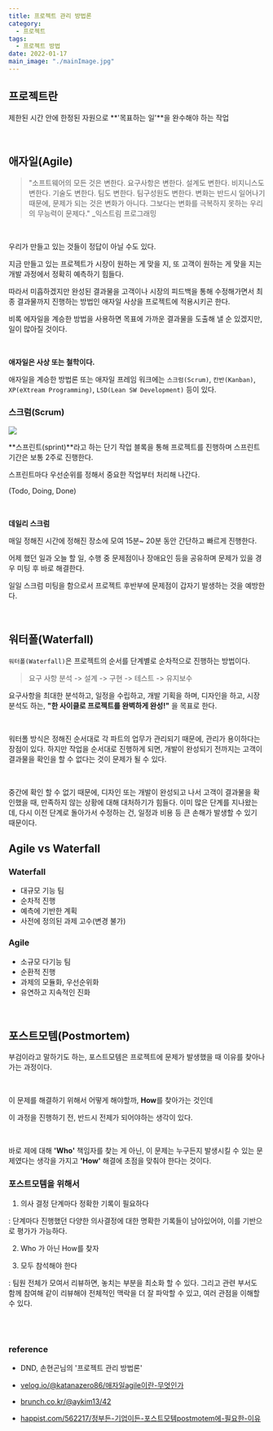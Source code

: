 ```yaml
---
title: 프로젝트 관리 방법론
category:
  - 프로젝트
tags:
  - 프로젝트 방법
date: 2022-01-17
main_image: "./mainImage.jpg"
---
```


## <span class="highlight">프로젝트란</span>

제한된 시간 안에 한정된 자원으로 **'목표하는 일'**을 완수해야 하는 작업

<br/>



## <span class="highlight">애자일(Agile)</span>


> "소프트웨어의 모든 것은 변한다. 요구사항은 변한다. 설계도 변한다.
> 비지니스도 변한다. 기술도 변한다. 팀도 변한다. 팀구성원도 변한다.
> 변화는 반드시 일어나기 때문에, 문제가 되는 것은 변화가 아니다.
> 그보다는 변화를 극복하지 못하는 우리의 무능력이 문제다." _익스트림 프로그래밍

<br/>

우리가 만들고 있는 것들이 정답이 아닐 수도 있다.

지금 만들고 있는 프로젝트가 시장이 원하는 게 맞을 지, 
또 고객이 원하는 게 맞을 지는 개발 과정에서 정확히 예측하기 힘들다.

따라서 미흡하겠지만 완성된 결과물을 고객이나 시장의 피드백을 통해 수정해가면서 
최종 결과물까지 진행하는 방법인 애자일 사상을 프로젝트에 적용시키곤 한다.

비록 에자일을 계승한 방법을 사용하면 목표에 가까운 결과물을 도출해 낼 순 있겠지만, 
일이 많아질 것이다. 

<br/>

**애자일은 사상 또는 철학이다.**

애자일을 계승한 방법론 또는 애자일 프레임 워크에는
`스크럼(Scrum)`, `칸반(Kanban)`, `XP(eXtream Programming)`, `LSD(Lean SW Development)`
등이 있다.

### 스크럼(Scrum)

<img src="./scrum-process.jpeg"/>

**스프린트(sprint)**라고 하는 단기 작업 블록을 통해 프로젝트를 진행하며
스프린트 기간은 보통 2주로 진행한다.

스프린트마다 우선순위를 정해서 중요한 작업부터 처리해 나간다.

(Todo, Doing, Done)

<br/>

**데일리 스크럼**

매일 정해진 시간에 정해진 장소에 모여 15분~ 20분 동안 간단하고 빠르게 진행한다.

어제 했던 일과 오늘 할 일, 수행 중 문제점이나 장애요인 등을 공유하며 문제가 있을 경우 미팅 후 바로 해결한다.

일일 스크럼 미팅을 함으로서 프로젝트 후반부에 문제점이 갑자기 발생하는 것을 예방한다.

<br/>

## <span class="highlight">워터폴(Waterfall)</span>


`워터폴(Waterfall)`은 프로젝트의 순서를 단계별로 순차적으로 진행하는 방법이다.

> 요구 사항 분석 -> 설계 -> 구현 -> 테스트 -> 유지보수


요구사항을 최대한 분석하고, 일정을 수립하고, 개발 기획을 하며,
디자인을 하고, 시장분석도 하는, **"한 사이클로 프로젝트를 완벽하게 완성!"** 을 목표로 한다.

<br/>

워터폴 방식은 정해진 순서대로 각 파트의 업무가 관리되기 때문에, 
관리가 용이하다는 장점이 있다. 하지만 작업을 순서대로 진행하게 되면, 개발이 완성되기 전까지는 고객이 결과물을 확인을 할 수 없다는 것이 문제가 될 수 있다.

<br/>


중간에 확인 할 수 없기 때문에, 
디자인 또는 개발이 완성되고 나서 고객이 결과물을 확인했을 때, 만족하지 않는 상황에 대해 대처하기가 힘들다.
이미 많은 단계를 지나왔는데, 다시 이전 단계로 돌아가서 수정하는 건,
일정과 비용 등 큰 손해가 발생할 수 있기 때문이다.


## <span class="highlight">Agile vs Waterfall</span>

### Waterfall

- 대규모 기능 팀
- 순차적 진행
- 예측에 기반한 계획
- 사전에 정의된 과제 고수(변경 불가)


### Agile

- 소규모 다기능 팀
- 순환적 진행
- 과제의 모듈화, 우선순위화
- 유연하고 지속적인 진화

<br/>

## <span class="highlight">포스트모템(Postmortem)</span>

부검이라고 말하기도 하는, 포스트모템은 프로젝트에 문제가 발생했을 때 이유를 찾아나가는 과정이다.

<br/>

이 문제를 해결하기 위해서 어떻게 해야할까, **How**를 찾아가는 것인데

이 과정을 진행하기 전, 반드시 전제가 되어야하는 생각이 있다.

<br/>

바로 제에 대해 **'Who'** 책임자를 찾는 게 아닌, 이 문제는 누구든지 발생시킬 수 있는 문제였다는 생각을 가지고 
**'How'** 해결에 초점을 맞춰야 한다는 것이다.

### 포스트모템을 위해서

1. 의사 결정 단계마다 정확한 기록이 필요하다

  : 단계마다 진행했던 다양한 의사결정에 대한 명확한 기록들이 남아있어야, 이를 기반으로 평가가 가능하다.



2. Who 가 아닌 How를 찾자



3. 모두 참석해야 한다 

  : 팀원 전체가 모여서 리뷰하면, 놓치는 부분을 최소화 할 수 있다. 그리고 관련 부서도 함께 참여해 같이 리뷰해야
  전체적인 맥락을 더 잘 파악할 수 있고, 여러 관점을 이해할 수 있다.


<br/>
<br/>


### reference

- DND, 손현곤님의 '프로젝트 관리 방법론'

- [velog.io/@katanazero86/애자일agile이란-무엇인가](https://velog.io/@katanazero86/%EC%95%A0%EC%9E%90%EC%9D%BCagile%EC%9D%B4%EB%9E%80-%EB%AC%B4%EC%97%87%EC%9D%B8%EA%B0%80)

- [brunch.co.kr/@aykim13/42](https://brunch.co.kr/@aykim13/42)

- [happist.com/562217/정부든-기업이든-포스트모템postmotem에-필요한-이유](https://happist.com/562217/%EC%A0%95%EB%B6%80%EB%93%A0-%EA%B8%B0%EC%97%85%EC%9D%B4%EB%93%A0-%ED%8F%AC%EC%8A%A4%ED%8A%B8%EB%AA%A8%ED%85%9Cpostmotem%EC%97%90-%ED%95%84%EC%9A%94%ED%95%9C-%EC%9D%B4%EC%9C%A0)